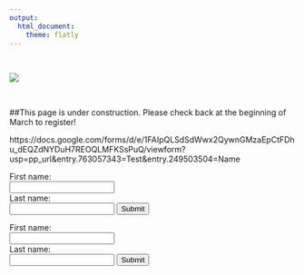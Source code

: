 ```yaml
---
output: 
  html_document:
    theme: flatly
---
```

<br> 

![](pics/hotairballoons.JPG)

<br>

##This page is under construction. Please check back at the beginning of March to register! 

https://docs.google.com/forms/d/e/1FAIpQLSdSdWwx2QywnGMzaEpCtFDhu_dEQZdNYDuH7REOQLMFKSsPuQ/viewform?usp=pp_url&entry.763057343=Test&entry.249503504=Name

<form>
  First name:<br>
  <input type="text" name="firstname"><br>
  Last name:<br>
  <input type="text" name="lastname">
  <input type="submit" value="Submit">
</form>

<form name="gform" id="gform" enctype="text/plain" action="https://docs.google.com/forms/d/e/1FAIpQLSdSdWwx2QywnGMzaEpCtFDhu_dEQZdNYDuH7REOQLMFKSsPuQ/viewform?" target="hidden_iframe" onsubmit="submitted=true;">
  First name:<br>
  <input type="text" name="entry.763057343" id="entry.763057343"><br>
  Last name:<br>
  <input type="text" name="entry.249503504" id="entry.249503504">
  <input type="submit" value="Submit">
</form>

<iframe name="hidden_iframe" id="hidden_iframe" style="display:none;" onload="if(submitted) {}"></iframe>

<script src="assets/js/jquery.min.js"></script>
<script type="text/javascript">var submitted=false;</script>
<script type="text/javascript">
$('#gform').on('submit', function(e) {
  $('#gform *').fadeOut(2000);
  $('#gform').prepend('Your submission has been processed...');
  });
</script>